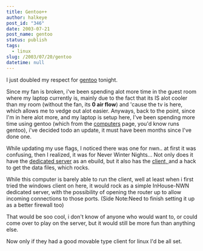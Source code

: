 ```yaml
---
title: Gentoo++
author: halkeye
post_id: "346"
date: 2003-07-21
post_name: gentoo
status: publish
tags:
  - linux
slug: /2003/07/20/gentoo
datetime: null
---
```


I just doubled my respect for [gentoo](https://www.gentoo.org) tonight.

Since my fan is broken, i've been spending alot more time in the guest room where my laptop currently is, mainly due to the fact that its IS alot cooler than my room (without the fan, its **0 air flow**) and 'cause the tv is here, which allows me to vedge out alot easier. Anyways, back to the point, since I'm in here alot more, and my laptop is setup here, I've been spending more time using gentoo (which from the [computers](/computers/) page, you'd know runs gentoo), i've decided todo an update, it must have been months since I've done one.

While updating my use flags, I noticed there was one for nwn.. at first it was confusing, then I realized, it was for Never Winter Nights... Not only does it have the [dedicated server](https://nwn.bioware.com/downloads/standaloneserver.html) as an ebuild, but it also has the [client, ](https://nwn.bioware.com/downloads/linuxclient.html)and a hack to get the data files, which rocks.

While this computer is barely able to run the client, well at least when i first tried the windows client on here, it would rock as a simple InHouse-NWN dedicated server, with the possibility of opening the router up to allow incoming connections to those ports. (Side Note:Need to finish setting it up as a better firewall too)

That would be soo cool, i don't know of anyone who would want to, or could come over to play on the server, but it would still be more fun than anything else.

Now only if they had a good movable type client for linux I'd be all set.